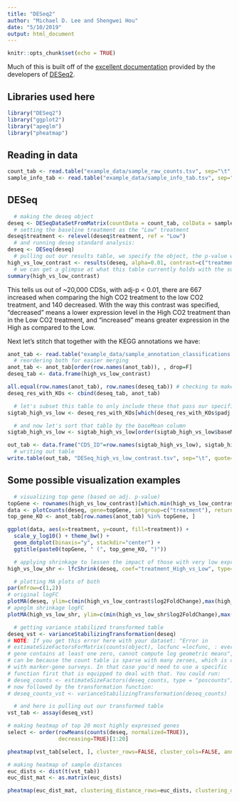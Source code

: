 ```yaml
---
title: "DESeq2"
author: "Michael D. Lee and Shengwei Hou"
date: "5/10/2019"
output: html_document
---
```


```r
knitr::opts_chunk$set(echo = TRUE)
```

Much of this is built off of the [excellent documentation](http://master.bioconductor.org/packages/release/workflows/vignettes/rnaseqGene/inst/doc/rnaseqGene.html) provided by the developers of [DESeq2](https://bioconductor.org/packages/release/bioc/html/DESeq2.html).

## Libraries used here
``` r
library("DESeq2")
library("ggplot2")
library("apeglm")
library("pheatmap")
```

## Reading in data
```r
count_tab <- read.table("example_data/sample_raw_counts.tsv", sep="\t", header=T, row.names=1)
sample_info_tab <- read.table("example_data/sample_info_tab.tsv", sep="\t", header=T, row.names=1)
```

## DESeq
```r
  # making the deseq object
deseq <- DESeqDataSetFromMatrix(countData = count_tab, colData = sample_info_tab, design = ~treatment)
  # setting the baseline treatment as the "Low" treatment
deseq$treatment <- relevel(deseq$treatment, ref = "Low")
  # and running deseq standard analysis:
deseq <- DESeq(deseq)
  # pulling out our results table, we specify the object, the p-value we are going to use to filter our results, and what contrast we want to consider by first naming the column, then the two groups we care about (we don't necessarily need this here because in this case we set the base level and there are only 2, but this is how you would state which things you want to contrast)
high_vs_low_contrast <- results(deseq, alpha=0.01, contrast=c("treatment", "High", "Low"))
  # we can get a glimpse at what this table currently holds with the summary command
summary(high_vs_low_contrast)
```
This tells us out of ~20,000 CDSs, with adj-p < 0.01, there are 667 increased when comparing the high CO2 treatment to the low CO2 treatment, and 140 decreased. With the way this contrast was specified, "decreased" means a lower expression level in the High CO2 treatment than in the Low CO2 treatment, and "increased" means greater expression in the High as compared to the Low.

Next let's stitch that together with the KEGG annotations we have:
```r
anot_tab <- read.table("example_data/sample_annotation_classifications.tsv", header=T, row.names=1, sep="\t")[,1, drop=F]
  # reordering both for easier merging
anot_tab <- anot_tab[order(row.names(anot_tab)), , drop=F]
deseq_tab <- data.frame(high_vs_low_contrast)

all.equal(row.names(anot_tab), row.names(deseq_tab)) # checking to make sure they are the same
deseq_res_with_KOs <- cbind(deseq_tab, anot_tab)

  # let's subset this table to only include these that pass our specified significance level
sigtab_high_vs_low <- deseq_res_with_KOs[which(deseq_res_with_KOs$padj < 0.01), ]

  # and now let's sort that table by the baseMean column
sigtab_high_vs_low <- sigtab_high_vs_low[order(sigtab_high_vs_low$baseMean, decreasing=T), ]

out_tab <- data.frame("CDS_ID"=row.names(sigtab_high_vs_low), sigtab_high_vs_low, row.names = NULL)
  # writing out table
write.table(out_tab, "DESeq_high_vs_low_contrast.tsv", sep="\t", quote=F, row.names=F)
```

## Some possible visualization examples
```r
  # visualizing top gene (based on adj. p-value)
topGene <- rownames(high_vs_low_contrast)[which.min(high_vs_low_contrast$padj)]
data <- plotCounts(deseq, gene=topGene, intgroup=c("treatment"), returnData = T)
top_gene_KO <- anot_tab[row.names(anot_tab) %in% topGene, ]

ggplot(data, aes(x=treatment, y=count, fill=treatment)) +
  scale_y_log10() + theme_bw() +
  geom_dotplot(binaxis="y", stackdir="center") +
  ggtitle(paste0(topGene, " (", top_gene_KO, ")"))
```

```r
  # applying shrinkage to lessen the impact of those with very low expression and those highly variable for plotting
high_vs_low_shr <- lfcShrink(deseq, coef="treatment_High_vs_Low", type="apeglm")

  # plotting MA plots of both
par(mfrow=c(1,2))
# original logFC
plotMA(deseq, ylim=c(min(high_vs_low_contrast$log2FoldChange),max(high_vs_low_contrast$log2FoldChange)), alpha=0.01, main="No log-fold-change shrinkage")
# apeglm shrinkage logFC
plotMA(high_vs_low_shr, ylim=c(min(high_vs_low_shr$log2FoldChange),max(high_vs_low_shr$log2FoldChange)), alpha=0.01, main="With log-fold-change shrinkage")
```

```r
  # getting variance stabilized transformed table
deseq_vst <- varianceStabilizingTransformation(deseq)
# NOTE: If you get this error here with your dataset: "Error in
# estimateSizeFactorsForMatrix(counts(object), locfunc =locfunc, : every
# gene contains at least one zero, cannot compute log geometric means", that
# can be because the count table is sparse with many zeroes, which is common
# with marker-gene surveys. In that case you'd need to use a specific
# function first that is equipped to deal with that. You could run:
# deseq_counts <- estimateSizeFactors(deseq_counts, type = "poscounts")
# now followed by the transformation function:
# deseq_counts_vst <- varianceStabilizingTransformation(deseq_counts)

  # and here is pulling out our transformed table
vst_tab <- assay(deseq_vst)

# making heatmap of top 20 most highly expressed genes
select <- order(rowMeans(counts(deseq, normalized=TRUE)),
                decreasing=TRUE)[1:20]

pheatmap(vst_tab[select, ], cluster_rows=FALSE, cluster_cols=FALSE, annotation_col=sample_info_tab[, 1, drop=F])
```

```r
# making heatmap of sample distances
euc_dists <- dist(t(vst_tab))
euc_dist_mat <- as.matrix(euc_dists)

pheatmap(euc_dist_mat, clustering_distance_rows=euc_dists, clustering_distance_cols=euc_dists, clustering_method="ward.D2")
```




